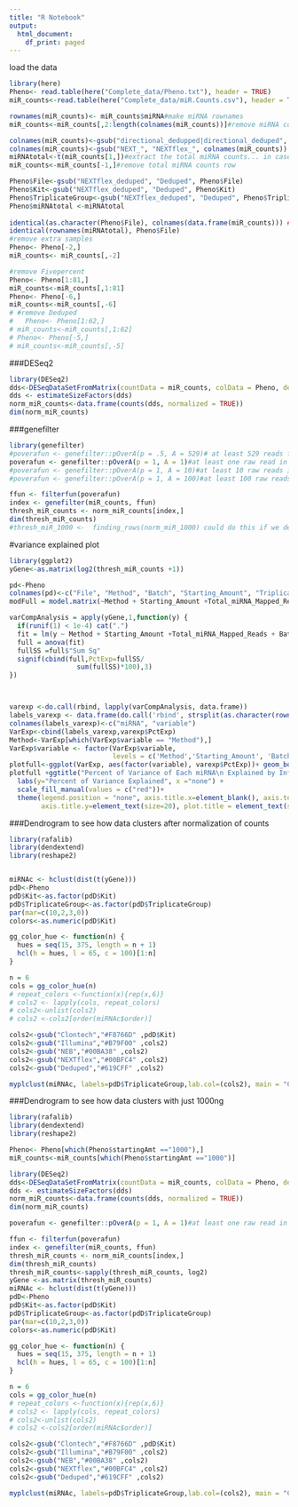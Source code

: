 ```yaml
---
title: "R Notebook"
output:
  html_document:
    df_print: paged
---
```


load the data
```r
library(here)
Pheno<- read.table(here("Complete_data/Pheno.txt"), header = TRUE)
miR_counts<-read.table(here("Complete_data/miR.Counts.csv"), header = TRUE, sep = ",")

rownames(miR_counts)<- miR_counts$miRNA#make miRNA rownames
miR_counts<-miR_counts[,2:length(colnames(miR_counts))]#remove miRNA col

colnames(miR_counts)<-gsub("directional_dedupped|directional_deduped", "Deduped", colnames(miR_counts))
colnames(miR_counts)<-gsub("NEXT_", "NEXTflex_", colnames(miR_counts))
miRNAtotal<-t(miR_counts[1,])#extract the total miRNA counts... in case we want them
miR_counts<-miR_counts[-1,]#remove total miRNA counts row

Pheno$File<-gsub("NEXTflex_deduped", "Deduped", Pheno$File)
Pheno$Kit<-gsub("NEXTflex_deduped", "Deduped", Pheno$Kit)
Pheno$TriplicateGroup<-gsub("NEXTflex_deduped", "Deduped", Pheno$TriplicateGroup)
Pheno$miRNAtotal <-miRNAtotal
 
identical(as.character(Pheno$File), colnames(data.frame(miR_counts))) ###Check that these match 
identical(rownames(miRNAtotal), Pheno$File)
#remove extra samples
Pheno<- Pheno[-2,]
miR_counts<- miR_counts[,-2]

#remove Fivepercent
Pheno<- Pheno[1:81,]
miR_counts<-miR_counts[,1:81]
Pheno<- Pheno[-6,]
miR_counts<-miR_counts[,-6]
# #remove Deduped
#   Pheno<- Pheno[1:62,]
# miR_counts<-miR_counts[,1:62]
# Pheno<- Pheno[-5,]
# miR_counts<-miR_counts[,-5]
```

 
 

###DESeq2
```r
library(DESeq2)
dds<-DESeqDataSetFromMatrix(countData = miR_counts, colData = Pheno, design = ~ Kit)
dds <- estimateSizeFactors(dds)
norm_miR_counts<-data.frame(counts(dds, normalized = TRUE))
dim(norm_miR_counts)
```

###genefilter
```r
library(genefilter)
#poverafun <- genefilter::pOverA(p = .5, A = 529)# at least 529 reads for 50% of samples
poverafun <- genefilter::pOverA(p = 1, A = 1)#at least one raw read in all samples #379
#poverafun <- genefilter::pOverA(p = 1, A = 10)#at least 10 raw reads in all samples #292
#poverafun <- genefilter::pOverA(p = 1, A = 100)#at least 100 raw reads in all samples #125

ffun <- filterfun(poverafun)
index <- genefilter(miR_counts, ffun)
thresh_miR_counts <- norm_miR_counts[index,]
dim(thresh_miR_counts)
#thresh_miR_1000 <-  finding_rows(norm_miR_1000) could do this if we decide we need to be consistent with later analyses - but not much diff

```

#variance explained plot
```r
library(ggplot2)
yGene<-as.matrix(log2(thresh_miR_counts +1))

pd<-Pheno
colnames(pd)<-c("File", "Method", "Batch", "Starting_Amount", "TriplicateGroup", "Triplicate" ,  "Total_miRNA_Mapped_Reads")
modFull = model.matrix(~Method + Starting_Amount +Total_miRNA_Mapped_Reads, data=pd)

varCompAnalysis = apply(yGene,1,function(y) {
  if(runif(1) < 1e-4) cat(".")
  fit = lm(y ~ Method + Starting_Amount +Total_miRNA_Mapped_Reads + Batch, data=pd)
  full = anova(fit)
  fullSS =full$"Sum Sq"
  signif(cbind(full,PctExp=fullSS/
                 sum(fullSS)*100),3)
})



varexp <-do.call(rbind, lapply(varCompAnalysis, data.frame))
labels_varexp <- data.frame(do.call('rbind', strsplit(as.character(rownames(varexp)),'.',fixed=TRUE)))
colnames(labels_varexp)<-c("miRNA", "variable")
VarExp<-cbind(labels_varexp,varexp$PctExp)
Method<-VarExp[which(VarExp$variable == "Method"),]
VarExp$variable <- factor(VarExp$variable,
                          levels = c('Method','Starting_Amount', 'Batch', 'Total_miRNA_Mapped_Reads','Residuals'),ordered = TRUE)
plotfull<-ggplot(VarExp, aes(factor(variable), varexp$PctExp))+ geom_boxplot(aes(fill = "red"), notch = TRUE, outlier.shape=NA) +geom_jitter(col = "black", alpha =0.6, position=position_jitter(0.2), cex=1.9)
plotfull +ggtitle("Percent of Variance of Each miRNA\n Explained by Influential Factors") +
  labs(y="Percent of Variance Explained", x ="none") + 
  scale_fill_manual(values = c("red"))+
  theme(legend.position = "none", axis.title.x=element_blank(), axis.text.y=element_text(size = 30, angle = 0, face = "bold"), axis.text.x=element_text(size = 10, angle = 20, face = "bold", colour = "black"),
        axis.title.y=element_text(size=20), plot.title = element_text(size = 20, face = "bold"))
```

###Dendrogram to see how data clusters after normalization of counts
```r
library(rafalib)
library(dendextend)
library(reshape2)


miRNAc <- hclust(dist(t(yGene)))
pdD<-Pheno
pdD$Kit<-as.factor(pdD$Kit)
pdD$TriplicateGroup<-as.factor(pdD$TriplicateGroup)
par(mar=c(10,2,3,0))
colors<-as.numeric(pdD$Kit)

gg_color_hue <- function(n) {
  hues = seq(15, 375, length = n + 1)
  hcl(h = hues, l = 65, c = 100)[1:n]
}

n = 6
cols = gg_color_hue(n)
# repeat_colors <-function(x){rep(x,6)}
# cols2 <- lapply(cols, repeat_colors)
# cols2<-unlist(cols2)
# cols2 <-cols2[order(miRNAc$order)]

cols2<-gsub("Clontech","#F8766D" ,pdD$Kit)
cols2<-gsub("Illumina","#B79F00" ,cols2)
cols2<-gsub("NEB","#00BA38" ,cols2)
cols2<-gsub("NEXTflex","#00BFC4" ,cols2)
cols2<-gsub("Deduped","#619CFF" ,cols2)

myplclust(miRNAc, labels=pdD$TriplicateGroup,lab.col=(cols2), main = "Counts cluster by library prep kit")

```












###Dendrogram to see how data clusters with just 1000ng
```r
library(rafalib)
library(dendextend)
library(reshape2)

Pheno<- Pheno[which(Pheno$startingAmt =="1000"),]
miR_counts<-miR_counts[which(Pheno$startingAmt =="1000")]

library(DESeq2)
dds<-DESeqDataSetFromMatrix(countData = miR_counts, colData = Pheno, design = ~ Kit)
dds <- estimateSizeFactors(dds)
norm_miR_counts<-data.frame(counts(dds, normalized = TRUE))
dim(norm_miR_counts)

poverafun <- genefilter::pOverA(p = 1, A = 1)#at least one raw read in all samples

ffun <- filterfun(poverafun)
index <- genefilter(miR_counts, ffun)
thresh_miR_counts <- norm_miR_counts[index,]
dim(thresh_miR_counts)
thresh_miR_counts<-sapply(thresh_miR_counts, log2)
yGene <-as.matrix(thresh_miR_counts)
miRNAc <- hclust(dist(t(yGene)))
pdD<-Pheno
pdD$Kit<-as.factor(pdD$Kit)
pdD$TriplicateGroup<-as.factor(pdD$TriplicateGroup)
par(mar=c(10,2,3,0))
colors<-as.numeric(pdD$Kit)

gg_color_hue <- function(n) {
  hues = seq(15, 375, length = n + 1)
  hcl(h = hues, l = 65, c = 100)[1:n]
}

n = 6
cols = gg_color_hue(n)
# repeat_colors <-function(x){rep(x,6)}
# cols2 <- lapply(cols, repeat_colors)
# cols2<-unlist(cols2)
# cols2 <-cols2[order(miRNAc$order)]

cols2<-gsub("Clontech","#F8766D" ,pdD$Kit)
cols2<-gsub("Illumina","#B79F00" ,cols2)
cols2<-gsub("NEB","#00BA38" ,cols2)
cols2<-gsub("NEXTflex","#00BFC4" ,cols2)
cols2<-gsub("Deduped","#619CFF" ,cols2)

myplclust(miRNAc, labels=pdD$TriplicateGroup,lab.col=(cols2), main = "Counts cluster by library prep kit")

```










